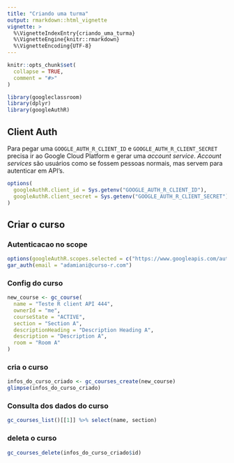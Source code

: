 ```yaml
---
title: "Criando uma turma"
output: rmarkdown::html_vignette
vignette: >
  %\VignetteIndexEntry{criando_uma_turma}
  %\VignetteEngine{knitr::rmarkdown}
  %\VignetteEncoding{UTF-8}
---
```


```r
knitr::opts_chunk$set(
  collapse = TRUE,
  comment = "#>"
)
```

```r
library(googleclassroom)
library(dplyr)
library(googleAuthR)
```



## Client Auth 

Para pegar uma `GOOGLE_AUTH_R_CLIENT_ID` e `GOOGLE_AUTH_R_CLIENT_SECRET` precisa ir ao Google Cloud Platform e gerar uma *account service*. *Account services* são usuários como se fossem pessoas normais, mas servem para autenticar em API's.

```r
options(
  googleAuthR.client_id = Sys.getenv("GOOGLE_AUTH_R_CLIENT_ID"),
  googleAuthR.client_secret = Sys.getenv("GOOGLE_AUTH_R_CLIENT_SECRET")
)
```



## Criar o curso

### Autenticacao no scope
```r
options(googleAuthR.scopes.selected = c("https://www.googleapis.com/auth/classroom.courses"))
gar_auth(email = "adamiani@curso-r.com")
```

### Config do curso

```r
new_course <- gc_course(
  name = "Teste R client API 444",
  ownerId = "me",
  courseState = "ACTIVE",
  section = "Section A",
  descriptionHeading = "Description Heading A",
  description = "Description A",
  room = "Room A"
)
```

### cria o curso

```r
infos_do_curso_criado <- gc_courses_create(new_course)
glimpse(infos_do_curso_criado)
```

### Consulta dos dados do curso
```r
gc_courses_list()[[1]] %>% select(name, section)
```

### deleta o curso

```r
gc_courses_delete(infos_do_curso_criado$id)
```
